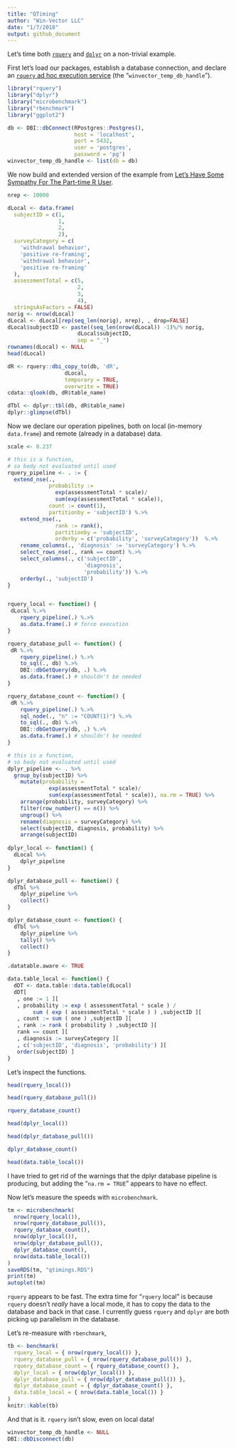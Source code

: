 ```yaml
---
title: "QTiming"
author: "Win-Vector LLC"
date: "1/7/2018"
output: github_document
---
```


Let's time both [`rquery`](https://winvector.github.io/rquery/) and [`dplyr`]( https://CRAN.R-project.org/package=dplyr) on a non-trivial example.  

First let's load our
packages, establish a database connection, and declare an [`rquery` ad hoc execution service](https://winvector.github.io/rquery/articles/AdHocQueries.html) (the "`winvector_temp_db_handle`").

```r
library("rquery")
library("dplyr")
library("microbenchmark")
library("rbenchmark")
library("ggplot2")

db <- DBI::dbConnect(RPostgres::Postgres(),
                     host = 'localhost',
                     port = 5432,
                     user = 'postgres',
                     password = 'pg')
winvector_temp_db_handle <- list(db = db)
```

We now build and extended version of the example from [Let’s Have Some Sympathy For The Part-time R User](http://www.win-vector.com/blog/2017/08/lets-have-some-sympathy-for-the-part-time-r-user/).

```r
nrep <- 10000

dLocal <- data.frame(
  subjectID = c(1,                   
                1,
                2,                   
                2),
  surveyCategory = c(
    'withdrawal behavior',
    'positive re-framing',
    'withdrawal behavior',
    'positive re-framing'
  ),
  assessmentTotal = c(5,                 
                      2,
                      3,                  
                      4),
  stringsAsFactors = FALSE)
norig <- nrow(dLocal)
dLocal <- dLocal[rep(seq_len(norig), nrep), , drop=FALSE]
dLocal$subjectID <- paste((seq_len(nrow(dLocal)) -1)%/% norig,
                      dLocal$subjectID, 
                      sep = "_")
rownames(dLocal) <- NULL
head(dLocal)

dR <- rquery::dbi_copy_to(db, 'dR',
                  dLocal,
                  temporary = TRUE, 
                  overwrite = TRUE)
cdata::qlook(db, dR$table_name)

dTbl <- dplyr::tbl(db, dR$table_name)
dplyr::glimpse(dTbl)
```

Now we declare our operation pipelines, both on local (in-memory `data.frame`) and
remote (already in a database) data.

```r
scale <- 0.237

# this is a function, 
# so body not evaluated until used
rquery_pipeline <- . := {
  extend_nse(.,
             probability :=
               exp(assessmentTotal * scale)/
               sum(exp(assessmentTotal * scale)),
             count := count(1),
             partitionby = 'subjectID') %.>%
    extend_nse(.,
               rank := rank(),
               partitionby = 'subjectID',
               orderby = c('probability', 'surveyCategory'))  %.>%
    rename_columns(., 'diagnosis' := 'surveyCategory') %.>%
    select_rows_nse(., rank == count) %.>%
    select_columns(., c('subjectID', 
                        'diagnosis', 
                        'probability')) %.>%
    orderby(., 'subjectID') 
}


rquery_local <- function() {
 dLocal %.>% 
    rquery_pipeline(.) %.>%
    as.data.frame(.) # force execution
}

rquery_database_pull <- function() {
 dR %.>% 
    rquery_pipeline(.) %.>% 
    to_sql(., db) %.>% 
    DBI::dbGetQuery(db, .) %.>%
    as.data.frame(.) # shouldn't be needed
}

rquery_database_count <- function() {
 dR %.>% 
    rquery_pipeline(.) %.>% 
    sql_node(., "n" := "COUNT(1)") %.>% 
    to_sql(., db) %.>% 
    DBI::dbGetQuery(db, .) %.>%
    as.data.frame(.) # shouldn't be needed
}

# this is a function, 
# so body not evaluated until used
dplyr_pipeline <- . %>%
  group_by(subjectID) %>%
    mutate(probability =
             exp(assessmentTotal * scale)/
             sum(exp(assessmentTotal * scale)), na.rm = TRUE) %>%
    arrange(probability, surveyCategory) %>%
    filter(row_number() == n()) %>%
    ungroup() %>%
    rename(diagnosis = surveyCategory) %>%
    select(subjectID, diagnosis, probability) %>%
    arrange(subjectID)
  
dplyr_local <- function() {
  dLocal %>% 
    dplyr_pipeline
}

dplyr_database_pull <- function() {
  dTbl %>% 
    dplyr_pipeline %>%
    collect()
}

dplyr_database_count <- function() {
  dTbl %>% 
    dplyr_pipeline %>%
    tally() %>%
    collect()
}

.datatable.aware <- TRUE

data.table_local <- function() {
  dDT <- data.table::data.table(dLocal)
  dDT[
   , one := 1 ][
   , probability := exp ( assessmentTotal * scale ) / 
        sum ( exp ( assessmentTotal * scale ) ) ,subjectID ][
   , count := sum ( one ) ,subjectID ][
   , rank := rank ( probability ) ,subjectID ][
   rank == count ][
   , diagnosis := surveyCategory ][
   , c('subjectID', 'diagnosis', 'probability') ][
   order(subjectID) ]
}

```

Let's inspect the functions.

```r
head(rquery_local())

head(rquery_database_pull())

rquery_database_count()

head(dplyr_local())

head(dplyr_database_pull())

dplyr_database_count()

head(data.table_local())
```

I have tried to get rid of the warnings that
the dplyr database pipeline is producing, but adding the "`na.rm = TRUE`" appears to have no effect.

Now let's measure the speeds with `microbenchmark`.

```r
tm <- microbenchmark(
  nrow(rquery_local()),
  nrow(rquery_database_pull()),
  rquery_database_count(),
  nrow(dplyr_local()),
  nrow(dplyr_database_pull()),
  dplyr_database_count(),
  nrow(data.table_local())
)
saveRDS(tm, "qtimings.RDS")
print(tm)
autoplot(tm)
```

`rquery` appears to be fast.  The extra time for "`rquery` local" is because `rquery`
doesn't *really* have a local mode, it has to copy the data to the database and back
in that case.  I currently guess `rquery` and `dplyr` are both picking up parallelism 
in the database.

Let's re-measure with `rbenchmark`,

```r
tb <- benchmark(
  rquery_local = { nrow(rquery_local()) },
  rquery_database_pull = { nrow(rquery_database_pull()) },
  rquery_database_count = { rquery_database_count() },
  dplyr_local = { nrow(dplyr_local()) },
  dplyr_database_pull = { nrow(dplyr_database_pull()) },
  dplyr_database_count = { dplyr_database_count() },
  data.table_local = { nrow(data.table_local()) }
)
knitr::kable(tb)
```

And that is it.  `rquery` isn't slow, even on local data!

```r
winvector_temp_db_handle <- NULL
DBI::dbDisconnect(db)
```
